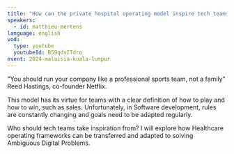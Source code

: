 ```yaml
---
title: "How can the private hospital operating model inspire tech teams?"
speakers:
  - id: matthieu-mertens
language: english
vod:
  type: youtube
  youtubeId: B59qdvITdro
event: 2024-malaisia-kuala-lumpur
---
```


"You should run your company like a professional sports team, not a family" Reed Hastings, co-founder Netflix.

This model has its virtue for teams with a clear definition of how to play and how to win, such as sales. Unfortunately, in Software development, rules are constantly changing and goals need to be adapted regularly.

Who should tech teams take inspiration from? I will explore how Healthcare operating frameworks can be transferred and adapted to solving Ambiguous Digital Problems.
